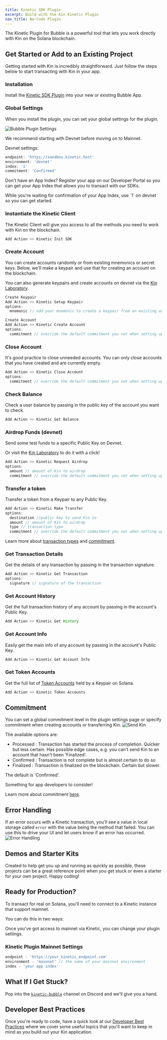 ```yaml
---
title: Kinetic SDK Plugin
excerpt: Build with the Kin Kinetic Plugin
nav_title: No-Code Plugin
---
```


The Kinetic Plugin for Bubble is a powerful tool that lets you work directly with Kin on the Solana blockchain.

## Get Started or Add to an Existing Project

Getting started with Kin is incredibly straightforward. Just follow the steps below to start transacting with Kin in your app.

### Installation

Install the [Kinetic SDK Plugin](https://bubble.io/plugin/kinetic-sdk-1664414264063x804938262006464500) into your new or existing Bubble App.

### Global Settings

When you install the plugin, you can set your global settings for the plugin.

![Bubble Plugin Settings](/images/no-code/Bubble-init-settings.png)

We recommend starting with Devnet before moving on to Mainnet.

Devnet settings:

```js
endpoint: 'https://sandbox.kinetic.host'
environment: 'devnet'
index: '1'
commitment: 'Confirmed'
```

Don't have an App Index? Register your app on our Developer Portal so you can get your App Index that allows you to transact with our SDKs.

<RegisterApp />
While you're waiting for confirmation of your App Index, use `1` on devnet so you can get started.

### Instantiate the Kinetic Client

The Kinetic Client will give you access to all the methods you need to work with Kin on the blockchain.

```js
Add Action >> Kinetic Init SDK
```

### Create Account

You can create accounts randomly or from existing mnemonics or secret keys. Below, we'll make a keypair and use that for creating an account on the blockchain.

You can also generate keypairs and create accounts on devnet via the [Kin Laboratory](https://laboratory.kin.org/keypairs).

```js
Create Keypair
Add Action >> Kinetic Setup Keypair
options:
  mnemonic // add your mnemonic to create a keypair from an existing account

Create Account
Add Action >> Kinetic Create Account
options:
  commitment // override the default commitment you set when setting up the plugin
```

### Close Account

It's good practice to close unneeded accounts. You can only close accounts that you have created and are currently empty.

```js
Add Action >> Kinetic Close Account
options:
  commitment // override the default commitment you set when setting up the plugin
```

### Check Balance

Check a user balance by passing in the public key of the account you want to check.

```js
Add Action >> Kinetic Get Balance
```

### Airdrop Funds (devnet)

Send some test funds to a specific Public Key on Devnet.

Or visit the [Kin Laboratory](https://laboratory.kin.org/airdrop) to do it with a click!

```js
Add Action >> Kinetic Request Airdrop
options:
  amount // amount of Kin to airdrop
  commitment // override the default commitment you set when setting up the plugin
```

### Transfer a token

Transfer a token from a Keypair to any Public Key.

```js
Add Action >> Kinetic Make Transfer
options:
  destination //public key to send Kin to
  amount // amount of Kin to airdrop
  type // transaction type
  commitment // override the default commitment you set when setting up the plugin
```

Learn more about [transaction types](/docs/use-cases#transaction-types) and [commitment](/docs/essentials/terms-and-concepts#commitment).

### Get Transaction Details

Get the details of any transaction by passing in the transaction signature.

```js
Add Action >> Kinetic Get Transaction
options:
  signature // signature of the transaction
```

### Get Account History

Get the full transaction history of any account by passing in the account's Public Key.

```js
Add Action >> Kinetic Get History
```

### Get Account Info

Easily get the main info of any account by passing in the account's Public Key.

```js
Add Action >> Kinetic Get Account Info
```

### Get Token Accounts

Get the full list of [Token Accounts](/docs/essentials/terms-and-concepts#token-account) held by a Keypair on Solana.

```js
Add Action >> Kinetic Token Accounts
```

## Commitment

You can set a global commitment level in the plugin settings page or specify commitment when creating accounts or transferring Kin.
![Send Kin](/images/no-code/Bubble-commitment.png)

The available options are:

- Processed : Transaction has started the process of completion. Quicker but less certain. Has possible edge cases, e.g. you can't send Kin to an account that hasn't been 'Finalized'.
- Confirmed : Transaction is not complete but is almost certain to do so
- Finalized : Transaction is finalized on the blockchain. Certain but slower.

The default is 'Confirmed'.

Something for app developers to consider!

Learn more about commitment [here](/docs/essentials/terms-and-concepts#commitment).

## Error Handling

If an error occurs with a Kinetic transaction, you'll see a value in local storage called `error` with the value being the method that failed. You can use this to drive your UI and let users know if an error has occurred.
![Error Handling](/images/no-code/Bubble-error-handling.png)

## Demos and Starter Kits

Created to help get you up and running as quickly as possible, these projects can be a great reference point when you get stuck or even a starter for your own project. Happy coding!

<div className="mt-8 grid gap-6 md:grid-cols-2">
  <NavCard
    title="Kinetic Bubble Demo"
    subtitle="Check out a simple demo app built on Bubble that can interact with Kin on the Solana blockchain."
    pngFile="bubble"
    link={{ url: 'https://kin-kinetic-demo.bubbleapps.io/version-test?debug_mode=true', label: 'Have a look' }}
  />
  <NavCard
    title="Behind The Scenes"
    subtitle="Check out the workflows, conditional logic etc used to build the Kinetic Bubble Demo app."
    pngFile="bubble"
    link={{ url: 'https://bubble.io/page?name=index&id=kin-kinetic-demo&tab=tabs-1', label: 'Take a peek' }}
  />
</div>

## Ready for Production?

To transact for real on Solana, you'll need to connect to a Kinetic instance that support mainnet.

You can do this in two ways:

<div className="mt-8 grid gap-6 md:grid-cols-2">
  <NavCard
    title="Kinetic As A Service"
    subtitle="Connect to a Kinetic Service hosted by a 3rd party."
    svgFile="globe-solid"
    link={{ url: '/docs/kinetic/kinetic-as-a-service', label: 'Find out more' }}
  />
  <NavCard
    title="Self Hosted"
    subtitle="Host and manage your own Kinetic instance."
    svgFile="server-solid"
    link={{ url: '/docs/kinetic/kinetic-in-production/#self-hosted', label: 'Learn more' }}
  />
</div>

Once you've got access to mainnet via Kinetic, you can change your plugin settings.

### Kinetic Plugin Mainnet Settings

```js
endpoint - 'https://your_kinetic_endpoint.com'
environment - 'mainnet' // the name of your mainnet environment
index - 'your app index'
```

## What If I Get Stuck?

Pop into the [`kinetic-bubble`](https://discord.com/channels/808859554997469244/1029511952478773308) channel on Discord and we'll give you a hand.

<Help />

## Developer Best Practices

Once you're ready to code, have a quick look at our [Developer Best Practices](/essentials/best-practices/) where we cover some useful topics that you'll want to keep in mind as you build out your Kin application.

<BestPractices />
